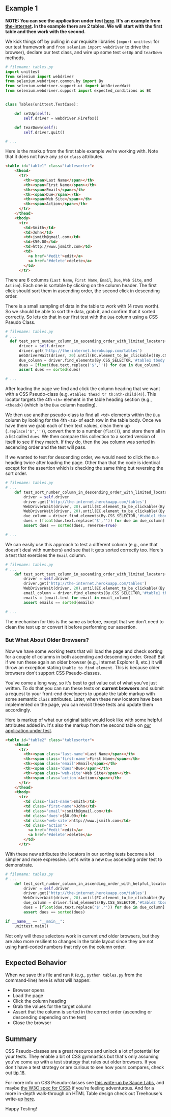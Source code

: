 ## Example 1

__NOTE: You can see the application under test [here](http://the-internet.herokuapp.com/tables). It's an example from [the-internet](https://github.com/saucelabs/the-internet). In the example there are 2 tables. We will start with the first table and then work with the second.__

We kick things off by pulling in our requisite libraries (`import unittest` for our test framework and `from selenium import webdriver` to drive the browser), declare our test class, and wire up some test `setUp` and `tearDown` methods.

```python
# filename: tables.py
import unittest
from selenium import webdriver
from selenium.webdriver.common.by import By
from selenium.webdriver.support.ui import WebDriverWait
from selenium.webdriver.support import expected_conditions as EC


class Tables(unittest.TestCase):

    def setUp(self):
        self.driver = webdriver.Firefox()

    def tearDown(self):
        self.driver.quit()

# ...
```

Here is the markup from the first table example we're working with. Note that it does not have any `id` or `class` attributes.

```html
<table id="table1" class="tablesorter">
    <thead>
      <tr>
        <th><span>Last Name</span></th>
        <th><span>First Name</span></th>
        <th><span>Email</span></th>
        <th><span>Due</span></th>
        <th><span>Web Site</span></th>
        <th><span>Action</span></th>
      </tr>
    </thead>
    <tbody>
      <tr>
        <td>Smith</td>
        <td>John</td>
        <td>jsmith@gmail.com</td>
        <td>$50.00</td>
        <td>http://www.jsmith.com</td>
        <td>
          <a href='#edit'>edit</a>
          <a href='#delete'>delete</a>
        </td>
      </tr>
```

There are 6 columns (`Last Name`, `First Name`, `Email`, `Due`, `Web Site`, and `Action`). Each one is sortable by clicking on the column header. The first click should sort them in ascending order, the second click in descending order.

There is a small sampling of data in the table to work with (4 rows worth). So we should be able to sort the data, grab it, and confirm that it sorted correctly. So lets do that in our first test with the `Due` column using a CSS Pseudo Class.

```python
# filename: tables.py
# ...
  def test_sort_number_column_in_ascending_order_with_limited_locators(self):
      driver = self.driver
      driver.get('http://the-internet.herokuapp.com/tables')
      WebDriverWait(driver, 20).until(EC.element_to_be_clickable((By.CSS_SELECTOR,'#table1 thead tr th:nth-child(4)'))).click()
      due_column = driver.find_elements(By.CSS_SELECTOR,'#table1 tbody tr td:nth-child(4)')
      dues = [float(due.text.replace('$','')) for due in due_column]
      assert dues == sorted(dues)

# ...
```

After loading the page we find and click the column heading that we want with a CSS Pseudo-class (e.g. `#table1 thead tr th:nth-child(4)`). This locator targets the 4th `<th>` element in the table heading section (e.g., `<thead>`) (which is the `Due` column heading).

We then use another pseudo-class to find all `<td>` elements within the `Due` column by looking for the 4th `<td>` of each row in the table body. Once we have them we grab each of their text values, clean them up (`.replace('$','')`), convert them to a number (`flat()`), and store them all in a list called `dues`. We then compare this collection to a sorted version of itself to see if they match. If they do, then the `Due` column was sorted in ascending order and the test will pass.

If we wanted to test for descending order, we would need to click the `Due` heading twice after loading the page. Other than that the code is identical except for the assertion which is checking the same thing but reversing the sort order.

```python
# filename: tables.py
# ...
    def test_sort_number_column_in_descending_order_with_limited_locators(self):
        driver = self.driver
        driver.get('http://the-internet.herokuapp.com/tables')
        WebDriverWait(driver, 20).until(EC.element_to_be_clickable((By.CSS_SELECTOR,'#table1 thead tr th:nth-child(4)'))).click()
        WebDriverWait(driver, 20).until(EC.element_to_be_clickable((By.CSS_SELECTOR,'#table1 thead tr th:nth-child(4)'))).click()
        due_column = driver.find_elements(By.CSS_SELECTOR,'#table1 tbody tr td:nth-child(4)')
        dues = [float(due.text.replace('$','')) for due in due_column]
        assert dues == sorted(dues, reverse=True)

# ...
```

We can easily use this approach to test a different column (e.g., one that doesn't deal with numbers) and see that it gets sorted correctly too. Here's a test that exercises the `Email` column.

```python
# filename: tables.py
# ...
    def test_sort_text_column_in_ascending_order_with_limited_locators(self):
        driver = self.driver
        driver.get('http://the-internet.herokuapp.com/tables')
        WebDriverWait(driver, 20).until(EC.element_to_be_clickable((By.CSS_SELECTOR,'#table1 thead tr th:nth-of-type(3)'))).click()
        email_column = driver.find_elements(By.CSS_SELECTOR,'#table1 tbody tr td:nth-of-type(3)')
        emails = [email.text for email in email_column]
        assert emails == sorted(emails)

# ...
```

The mechanism for this is the same as before, except that we don't need to clean the text up or convert it before performing our assertion.

### But What About Older Browsers?

Now we have some working tests that will load the page and check sorting for a couple of columns in both ascending and descending order. Great! But if we run these again an older browser (e.g., Internet Explorer 8, etc.) it will throw an exception stating `Unable to find element`. This is because older browsers don't support CSS Pseudo-classes.

You've come a long way, so it's best to get value out of what you've just written. To do that you can run these tests on __current browsers__ and submit a request to your front-end developers to update the table markup with some semantic `class` attributes. Later, when these new locators have been implemented on the page, you can revisit these tests and update them accordingly.

Here is markup of what our original table would look like with some helpful attributes added in. It's also the markup from the second table on [our application under test](http://the-internet.herokuapp.com/tables).

```html
<table id="table2" class="tablesorter">
    <thead>
      <tr>
        <th><span class='last-name'>Last Name</span></th>
        <th><span class='first-name'>First Name</span></th>
        <th><span class='email'>Email</span></th>
        <th><span class='dues'>Due</span></th>
        <th><span class='web-site'>Web Site</span></th>
        <th><span class='action'>Action</span></th>
      </tr>
    </thead>
    <tbody>
      <tr>
        <td class='last-name'>Smith</td>
        <td class='first-name'>John</td>
        <td class='email'>jsmith@gmail.com</td>
        <td class='dues'>$50.00</td>
        <td class='web-site'>http://www.jsmith.com</td>
        <td class='action'>
          <a href='#edit'>edit</a>
          <a href='#delete'>delete</a>
        </td>
      </tr>
```

With these new attributes the locators in our sorting tests become a lot simpler and more expressive. Let's write a new `Due` ascending order test to demonstrate.

```python
# filename: tables.py
# ...
    def test_sort_number_column_in_ascending_order_with_helpful_locators(self):
        driver = self.driver
        driver.get('http://the-internet.herokuapp.com/tables')
        WebDriverWait(driver, 20).until(EC.element_to_be_clickable((By.CSS_SELECTOR,'#table2 thead .dues'))).click()
        due_column = driver.find_elements(By.CSS_SELECTOR,'#table2 tbody .dues')
        dues = [float(due.text.replace('$','')) for due in due_column]
        assert dues == sorted(dues)

if __name__ == "__main__":
    unittest.main()
```

Not only will these selectors work in current _and_ older browsers, but they are also more resilient to changes in the table layout since they are not using hard-coded numbers that rely on the column order.

## Expected Behavior

When we save this file and run it (e.g., `python tables.py` from the command-line) here is what will happen:

+ Browser opens
+ Load the page
+ Click the column heading
+ Grab the values for the target column
+ Assert that the column is sorted in the correct order (ascending or descending depending on the test)
+ Close the browser

## Summary

CSS Pseudo-classes are a great resource and unlock a lot of potential for your tests. They enable a bit of CSS gymnastics but that's only assuming you've come up with a test strategy that rules out older browsers. If you don't have a test strategy or are curious to see how yours compares, check out [tip 18](/docs/what-to-test/18-what-to-test).

For more info on CSS Pseudo-classes see [this write-up by Sauce Labs](https://saucelabs.com/resources/selenium/css-selectors), and maybe [the W3C spec for CSS3](http://www.w3.org/TR/css3-selectors/#structural-pseudos) if you're feeling adventurous. And for a more in-depth walk-through on HTML Table design check out Treehouse's write-up [here](http://blog.teamtreehouse.com/how-to-code-sortable-tabular-data-with-jquery).

Happy Testing!